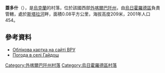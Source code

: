 {{coord|48|35|57|N|22|34|17|E|scale:100000|display=title}}

'''蓋多什'''（{{lang-uk|Гайдош}}），是[[烏克蘭|烏克蘭]]的村落，位於該國西部[[外喀爾巴阡州|外喀爾巴阡州]]，由[[烏日霍羅德區|烏日霍羅德區]]負責管轄，處於[[斯塔拉河|斯塔拉河]]畔，面積0.08平方公里，海拔高度209米，2001年人口454。

==參考資料==
*[http://w1.c1.rada.gov.ua/pls/z7503/A005?rdat1=21.05.2014&rf7571=11741 Облікова картка на сайті ВРУ]
* [http://weather.in.ua/ua/zakarpatskaja/4790 Погода в селі Гайдош]

{{DEFAULTSORT:Гайдош}}

[[Category:外喀爾巴阡州村落|Category:外喀爾巴阡州村落]]
[[Category:烏日霍羅德區村落|Category:烏日霍羅德區村落]]


{{Zakarpattia-geo-stub}}